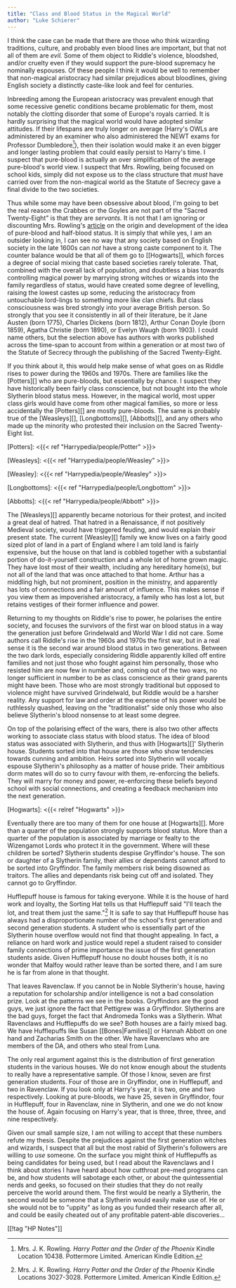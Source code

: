```yaml
---
title: "Class and Blood Status in the Magical World"
author: "Luke Schierer"
---
```


I think the case can be made that there are those who think wizarding
traditions, culture, and probably even blood lines are important, but that not
all of them are *evil.*  Some of them object to Riddle's violence, bloodshed,
and/or cruelty even if they would support the pure-blood supremacy he nominally
espouses.  Of these people I think it would be well to remember that non-magical
aristocracy had similar prejudices about bloodlines, giving English society a
distinctly caste-like look and feel for centuries.  

Inbreeding among the European aristocracy was prevalent enough that some
recessive genetic conditions became problematic for them, most notably the
clotting disorder that some of Europe's royals carried.  It is hardly surprising
that the magical world would have adopted similar attitudes. If their lifespans
are truly longer on average (Harry's OWLs are administered by an examiner who
also administered the NEWT exams for Professor Dumbledore[^210220-1]), then
their isolation would make it an even bigger and longer lasting problem that
could easily persist to Harry's time.  I suspect that pure-blood is actually an
over simplification of the average pure-blood's world view.  I suspect that Mrs.
Rowling, being focused on school kids, simply did not expose us to the class
structure that *must* have carried over from the non-magical world as the
Statute of Secrecy gave a final divide to the two societies.  

Thus while some may have been obsessive about blood, I'm going to bet the real
reason the Crabbes or the Goyles are not part of the "Sacred Twenty-Eight" is
that they are *servants.*  It is not that I am ignoring or discounting Mrs.
Rowling's [article][wwwbrpb] on the origin and development of the idea of
pure-blood and half-blood status.  It is simply that while yes, I am an outsider
looking in, I can see no way that any society based on English society in the
late 1600s can *not* have a strong caste component to it.  The counter balance
would be that all of them go to [[Hogwarts]], which forces a degree of social mixing
that caste based societies rarely tolerate. That, combined with the overall lack
of population, and doubtless a bias towards controlling magical power by
marrying strong witches or wizards into the family regardless of status, would
have created some degree of levelling, raising the lowest castes up some,
reducing the aristocracy from untouchable lord-lings to something more like clan
chiefs. But class consciousness was bred strongly into your average British
person.  So strongly that you see it consistently in all of their literature, be
it Jane Austen (born 1775), Charles Dickens (born 1812), Arthur Conan Doyle
(born 1859), Agatha Christie (born 1890), or Evelyn Waugh (born 1903). I could
name others, but the selection above has authors with works published across the
time-span to account from within a generation or at most two of the Statute of
Secrecy through the publishing of the Sacred Twenty-Eight. 

If you think about it, this would help make sense of what goes on as Riddle
rises to power during the 1960s and 1970s.  There are families like the
[Potters][] who are pure-bloods, but essentially by chance.  I suspect they
have historically been fairly class conscience, but not bought into the whole
Slytherin blood status mess.  However, in the magical world, most upper class
girls would have come from other magical families, so more or less accidentally
the [Potters][] are mostly pure-bloods.  The same is probably true of the
[Weasleys][], [Longbottoms][], [Abbotts][], and any others who made up the
minority who protested their inclusion on the Sacred Twenty-Eight list.  

[Potters]: <{{< ref "Harrypedia/people/Potter" >}}>

[Weasleys]: <{{< ref "Harrypedia/people/Weasley" >}}>

[Weasley]: <{{< ref "Harrypedia/people/Weasley" >}}>

[Longbottoms]: <{{< ref "Harrypedia/people/Longbottom" >}}>

[Abbotts]: <{{< ref "Harrypedia/people/Abbott" >}}>

The [Weasleys][] apparently became notorious for their protest, and incited a
great deal of hatred.  That hatred in a Renaissance, if not positively Medieval
society, would have triggered feuding, and would explain their present state.
The current [Weasley][] family we know lives on a fairly good sized plot of
land in a part of England where I am told land is fairly expensive, but the
house on that land is cobbled together with a substantial portion of
do-it-yourself construction and a whole lot of home grown magic.  They have
lost most of their wealth, including any hereditary home(s), but not all of the
land that was once attached to that home.  Arthur has a middling high, but not
prominent, position in the ministry, and apparently has lots of connections and
a fair amount of influence.  This makes sense if you view them as impoverished
aristocracy, a family who has lost a lot, but retains vestiges of their former
influence and power. 

Returning to my thoughts on Riddle's rise to power, he polarises the entire
society, and focuses the survivors of the first war on blood status in a way the
generation just before Grindelwald and World War I did not care.  Some authors
call Riddle's rise in the 1960s and 1970s the first war, but in a real sense it
is the second war around blood status in two generations.  Between the two dark
lords, especially considering Riddle apparently killed off entire families and
not just those who fought against him personally, those who resisted him are now
few in number and, coming out of the two wars, no longer sufficient in number to
be as class conscience as their grand parents might have been. Those who are
most strongly traditional but opposed to violence might have survived
Grindelwald, but Riddle would be a harsher reality.  Any support for law and
order at the expense of his power would be ruthlessly quashed, leaving on the
"traditionalist" side only those who also believe Slytherin's blood nonsense to
at least some degree.  

On top of the polarising effect of the wars, there is also two other affects
working to associate class status with blood status.  The idea of blood status
was associated with Slytherin, and thus with [Hogwarts][]' Slytherin house.
Students sorted into that house are those who show tendencies towards cunning
and ambition.  Heirs sorted into Slytherin will vocally espouse Slytherin's
philosophy as a matter of house pride.  Their ambitious dorm mates will do so to
curry favour with them, re-enforcing the beliefs.  They will marry for money and
power, re-enforcing these beliefs beyond school with social connections, and
creating a feedback mechanism into the next generation. 

[Hogwarts]: <{{< relref "Hogwarts" >}}>

Eventually there are too many of them for one house at [Hogwarts][].  More than
a quarter of the population strongly supports blood status.  More than a quarter
of the population is associated by marriage or fealty to the Wizengamot Lords
who protect it in the government.  Where will these children be sorted?
Slytherin students despise Gryffindor's house.  The son or daughter of a
Slytherin family, their allies or dependants cannot afford to be sorted into
Gryffindor.  The family members risk being disowned as traitors.  The allies and
dependants risk being cut off and isolated.  They cannot go to Gryffindor.

Hufflepuff house is famous for taking everyone.  While it is the house of hard
work and loyalty, the Sorting Hat tells us that Hufflepuff said "I'll teach the
lot, and treat them just the same."[^200701-2]  It is safe to say that
Hufflepuff house has always had a disproportionate number of the school's first
generation and second generation students.  A student who is essentially part of
the Slytherin house overflow would not find that thought appealing.  In fact, a
reliance on hard work and justice would repel a student raised to consider
family connections of prime importance the issue of the first generation
students aside.  Given Hufflepuff house no doubt houses both, it is no wonder
that Malfoy would rather leave than be sorted there, and I am sure he is far
from alone in that thought. 

That leaves Ravenclaw.  If you cannot be in Noble Slytherin's house, having a
reputation for scholarship and/or intelligence is not a bad consolation prize.
Look at the patterns we see in the books.  Gryffindors are the good guys, we
just ignore the fact that Pettigrew was a Gryffindor.  Slytherins are the bad
guys, forget the fact that Andromeda Tonks was a Slytherin.  What Ravenclaws and
Hufflepuffs do we see? Both houses are a fairly mixed bag.  We have Hufflepuffs
like Susan [[Bones|Families]] or Hannah Abbott on one hand and Zacharias Smith
on the other.  We have Ravenclaws who are members of the DA, and others who
steal from Luna.  

The only real argument against this is the distribution of first generation
students in the various houses.  We do not know enough about the students to
really have a representative sample.  Of those I know, seven are first
generation students.  Four of those are in Gryffindor, one in Hufflepuff, and
two in Ravenclaw.  If you look only at Harry's year, it is two, one and two
respectively.  Looking at pure-bloods, we have 25, seven in Gryffindor, four in
Hufflepuff, four in Ravenclaw, nine in Slytherin, and one we do not know the
house of. Again focusing on Harry's year, that is three, three, three, and nine
respectively. 

Given our small sample size, I am not willing to accept that these numbers
refute my thesis.  Despite the prejudices against the first generation witches
and wizards, I suspect that all but the most rabid of Slytherin's followers are
willing to *use* someone.  On the surface you might think of Hufflepuffs as
being candidates for being used, but I read about the Ravenclaws and I think
about stories I have heard about how cutthroat pre-med programs can be, and how 
students will sabotage each other, or about the quintessential nerds and geeks,
so focused on their studies that they do not really perceive the world around
them.  The first would be nearly a Slytherin, the second would be someone that a
Slytherin would easily make use of.  He or she would not be to "uppity" as long
as you funded their research after all, and could be easily cheated out of any
profitable patent-able discoveries…

[wwwbrpb]: https://www.wizardingworld.com/writing-by-jk-rowling/pure-blood

[^200701-2]: Mrs. J. K. Rowling. _Harry Potter and the Order of the Phoenix_
    Kindle Locations 3027-3028. Pottermore Limited. American Kindle Edition. 

[^210220-1]: Mrs. J. K. Rowling. _Harry Potter and the Order of the Phoenix_ 
    Kindle Location 10438. Pottermore Limited. American Kindle Edition. 

[[!tag "HP Notes"]]

